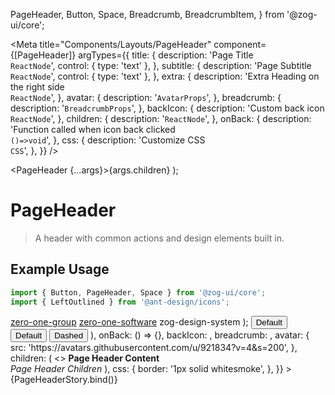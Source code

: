   PageHeader,
  Button,
  Space,
  Breadcrumb,
  BreadcrumbItem,
} from '@zog-ui/core';

<Meta
  title="Components/Layouts/PageHeader"
  component={[PageHeader]}
  argTypes={{
    title: {
      description: 'Page Title <br/>`ReactNode`',
      control: { type: 'text' },
    },
    subtitle: {
      description: 'Page Subtitle <br/>`ReactNode`',
      control: { type: 'text' },
    },
    extra: {
      description: 'Extra Heading on the right side <br/>`ReactNode`',
    },
    avatar: {
      description: '`AvatarProps`',
    },
    breadcrumb: {
      description: '`BreadcrumbProps`',
    },
    backIcon: {
      description: 'Custom back icon <br/>`ReactNode`',
    },
    children: {
      description: '`ReactNode`',
    },
    onBack: {
      description: 'Function called when icon back clicked <br/>`()=>void`',
    },
    css: {
      description: 'Customize CSS <br/>`CSS`',
    },
  }}
/>

  <PageHeader {...args}>{args.children}</PageHeader>
);

# PageHeader

> A header with common actions and design elements built in.

## Example Usage

```jsx
import { Button, PageHeader, Space } from '@zog-ui/core';
import { LeftOutlined } from '@ant-design/icons';
```

  <Breadcrumb separator="/">
    <BreadcrumbItem>
      <a href="#">zero-one-group</a>
    </BreadcrumbItem>
    <BreadcrumbItem>
      <a href="#">zero-one-software</a>
    </BreadcrumbItem>
    <BreadcrumbItem>zog-design-system</BreadcrumbItem>
  </Breadcrumb>
);

<Canvas columns={2} withSource="close">
  <Story
    name="PageHeader"
    args={{
      title: 'Title',
      subtitle: 'Subtitle',
      extra: (
        <Space gap="s">
          <Button variant="default" size="md">
            Default
          </Button>
          <Button variant="default" size="md">
            Default
          </Button>
          <Button variant="dashed" size="md">
            Dashed
          </Button>
        </Space>
      ),
      onBack: () => {},
      backIcon: <LeftOutlined />,
      breadcrumb: <BreadCrumbHeader />,
      avatar: {
        src: 'https://avatars.githubusercontent.com/u/921834?v=4&s=200',
      },
      children: (
        <>
          <b>Page Header Content</b>
          <br />
          <i>Page Header Children</i>
        </>
      ),
      css: {
        border: '1px solid whitesmoke',
      },
    }}
  >
    {PageHeaderStory.bind()}
  </Story>
</Canvas>

<ArgsTable story="PageHeader" />

